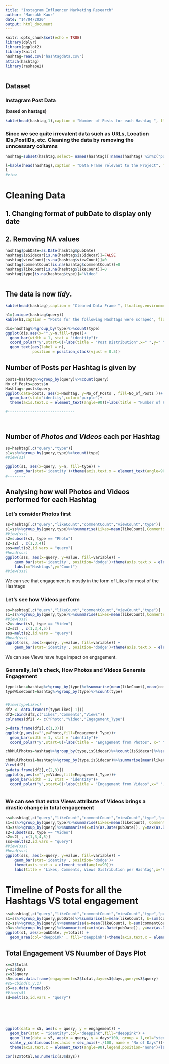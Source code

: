 ```yaml
---
title: "Instagram Influencer Marketing Research"
author: "Mansukh Kaur"
date: "14/04/2020"
output: html_document
---
```


```r
knitr::opts_chunk$set(echo = TRUE)
library(dplyr)
library(ggplot2)
library(knitr)
hashtag=read.csv("hashtagdata.csv")
attach(hashtag)
library(reshape2)
```

```r


```
## Dataset

### Instagram Post Data
**(based on hastags)**  

```r

kable(head(hashtag,1),caption = "Number of Posts for each Hashtag ", floating.environment="sidewaystable",align = "lccrr")
```



### Since we see quite irrevalent data such as URLs, Location IDs,PostIDs, etc. Cleaning the data by removing the unncessary columns  

```r
hashtag=subset(hashtag,select= names(hashtag)[!names(hashtag) %in%c("postUrl", "profileUrl", "fullName","instagramPostUrl","timestamp","postId","videoUrl","locationId","imgUrl","X") ])

l=kable(head(hashtag),caption = "Data Frame relevant to the Project", floating.environment="sidewaystable",align = "lccrr") 
l
#view
```
# Cleaning Data
## 1. Changing format of pubDate to display only date
## 2. Removing NA values

```r
hashtag$pubDate=as.Date(hashtag$pubDate)
hashtag$isSidecar[is.na(hashtag$isSidecar)]=FALSE
hashtag$viewCount[is.na(hashtag$viewCount)]=0
hashtag$commentCount[is.na(hashtag$commentCount)]=0
hashtag$likeCount[is.na(hashtag$likeCount)]=0
hashtag$type[is.na(hashtag$type)]="Video"



```
## The data is now *tidy*.
```r

kable(head(hashtag),caption = "Cleaned Data Frame ", floating.environment="sidewaystable",align = "lccrr")

```

```r
h1=(unique(hashtag$query))
kable(h1,caption = "Posts for the following Hashtags were scraped", floating.environment="sidewaystable",align = "lccrr")
```


```r
dis=hashtag%>%group_by(type)%>%count(type)
ggplot(dis,aes(x="",y=n,fill=type))+
  geom_bar(width = 1, stat = "identity")+
  coord_polar("y",start=0)+labs(title = "Post Distribution",x=" ",y=" ")+
  geom_text(aes(label = n),
            position = position_stack(vjust = 0.5))

```

## Number of Posts per Hashtag is given by


```r
posts=hashtag%>%group_by(query)%>%count(query)
No_of_Posts=posts$n
Hashtag<-posts$query
ggplot(data=posts, aes(x=Hashtag, y=No_of_Posts , fill=No_of_Posts ))+
  geom_bar(stat="identity",color="purple")+
  theme(axis.text.x = element_text(angle=90))+labs(title = "Number of Posts per Hashtag", x="HASHTAGS", y="Number of Posts",caption = "  ")  

#------------------------------

  
```



## Number of *Photos and Videos* each per Hashtag
```r
ss=hashtag[,c("query","type")]
s1=ss%>%group_by(query,type)%>%count(type)
#View(s1)

ggplot(s1, aes(x=query, y=n, fill=type)) +
    geom_bar(stat='identity')+theme(axis.text.x = element_text(angle=90))+labs(x="Hashtags",y="Number of Posts")
#--------
```

## Analysing how well Photos and Videos performed for each Hashtag  
### Let's consider Photos first
```r
ss=hashtag[,c("query","likeCount","commentCount","viewCount","type")]
s1=ss%>%group_by(query,type)%>%summarise(Likes=mean(likeCount),Comments=sum(commentCount),mean(viewCount))
#View(sss)
s2=subset(s1, type == "Photo")
s2=s2[ , c(1,3,4)]
sss=melt(s2,id.vars = "query")
#head(sss)
ggplot(sss, aes(x=query, y=value, fill=variable)) +
    geom_bar(stat='identity', position='dodge')+theme(axis.text.x = element_text(angle=90))+
    labs(x="Hashtags",y="Count")
#View(sss)
```


We can see that engagement is mostly in the form of Likes for most of the Hashtags



### Let's see how Videos perform 
```r
ss=hashtag[,c("query","likeCount","commentCount","viewCount","type")]
s1=ss%>%group_by(query,type)%>%summarise(Likes=mean(likeCount),Comments=sum(commentCount),Views=mean(viewCount))
#View(sss)
s2=subset(s1, type == "Video")
s2=s2[ , c(1,3,4,5)]
sss=melt(s2,id.vars = "query")
#head(sss)
ggplot(sss, aes(x=query, y=value, fill=variable)) +
    geom_bar(stat='identity', position='dodge')+theme(axis.text.x = element_text(angle=90))+labs(x="Hashtag",y="Count")
```


We can see Views have huge impact on engagement.



### Generally, let's check, How Photos and Videos Generate Engagement
```r
typeLikes=hashtag%>%group_by(type)%>%summarise(mean(likeCount),mean(commentCount),mean(viewCount)) 
typeWiseCount=hashtag%>%group_by(type)%>%count(type)


#View(typeLikes)
df2 <- data.frame(t(typeLikes[-1]))
df2=cbind(df2,c("Likes","Comments","Views"))
colnames(df2) <- c("Photo","Video","Engagement_Type")

p=data.frame(df2[,c(1,3)])
ggplot(p,aes(x="",y=Photo,fill=Engagement_Type))+
  geom_bar(width = 1, stat = "identity")+
  coord_polar("y",start=0)+labs(title = "Engagement from Photos", x=" ", y=" ")

chkMulPhotos=hashtag%>%group_by(type,isSidecar)%>%count(isSidecar)%>%summarise(sum(likeCount))

chkMulPhotos1=hashtag%>%group_by(type,isSidecar)%>%summarise(mean(likeCount))
View(df2)
q=data.frame(df2[,c(2,3)])
ggplot(q,aes(x="",y=Video,fill=Engagement_Type))+
  geom_bar(width = 1, stat = "identity")+
  coord_polar("y",start=0)+labs(title = "Engagement from Videos",x=" ",y=" ")



```


### We can see that extra Views attribute of Videos brings a drastic change in total engagement
```r
ss=hashtag[,c("query","likeCount","commentCount","viewCount","type","pubDate")]
s1=ss%>%group_by(query,type)%>%summarise(Likes=mean(likeCount), Comments=sum(commentCount), Views=mean(viewCount), total=Likes+Comments+Views)
s3=ss%>%group_by(query)%>%summarise(x=min(as.Date(pubDate)), y=max(as.Date(pubDate)), days=y-x)
s2=subset(s1, type == "Video")
s2=s2[ , c(1,3,4,5)]
sss=melt(s2,id.vars = "query")
#View(sss)
#head(sss)
ggplot(sss, aes(x=query, y=value, fill=variable)) +
    geom_bar(stat='identity', position='dodge')+
    theme(axis.text.x = element_text(angle=90))+
    labs(title = "Likes, Comments, Views Distribution per Hashtag",x="Hashtags",y="Count")
```


# Timeline of Posts for all the Hashtags VS total engagement

```r
ss=hashtag[,c("query","likeCount","commentCount","viewCount","type","pubDate")]
s1=ss%>%group_by(query,pubDate)%>%summarise(a=mean(likeCount), b=sum(commentCount), c=mean(viewCount), total=a+b+c)
s2=ss%>%group_by(query)%>%summarise(a=mean(likeCount), b=sum(commentCount), c=mean(viewCount), total=a+b+c)
s3=ss%>%group_by(query)%>%summarise(x=min(as.Date(pubDate)), y=max(as.Date(pubDate)), days=y-x)
ggplot(s1, aes(x=pubDate, y=total)) + 
  geom_area(col="deeppink" , fill="deeppink")+theme(axis.text.x = element_text(angle = 90))+facet_wrap(~ query,scales = "free")+labs(x="Timeline",y="Engagement")
```



## Total Engagement VS Nuumber of Days Plot


```r



x=s2$total
y=s3$days
z=s3$query
s5=cbind.data.frame(engagement=s2$total,days=s3$days,query=s3$query)
#s5=cbind(x,y,z)
s5=as.data.frame(s5)
#View(s5)
sd=melt(s5,id.vars = "query")






ggplot(data = s5, aes(x = query, y = engagement)) + 
  geom_bar(stat = "identity",col="deeppink",fill="deeppink") + 
  geom_line(data = s5, aes(x = query, y = days*100, group = 1,col="steelblue",name="Days"), inherit.aes = FALSE) +
  scale_y_continuous(sec.axis = sec_axis(~./100, name = "No of Days"))+
  theme(axis.text.x = element_text(angle=90),legend.position="none")+labs(x="Hashtags",y="Engagement")

cor(s2$total,as.numeric(s3$days))




```